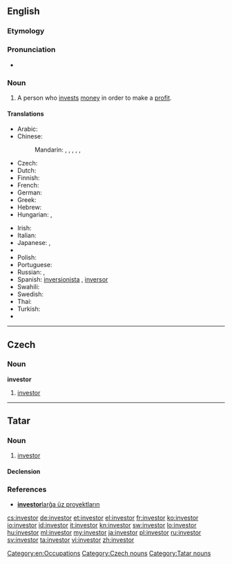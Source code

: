 {{also|Investor}}
==English==

===Etymology===
{{suffix|invest|or}}

===Pronunciation===
* {{rhymes|ɛstə(r)}}

===Noun===
{{en-noun}}

# A person who [[invest]]s [[money]] in order to make a [[profit]].

====Translations====
{{trans-top|person who invests money in order to make a profit}}
* Arabic: {{t-|ar|مستثمر|m|tr=mustathmir}}
* Chinese:
*: Mandarin: {{t|cmn|投資者|sc=Hani}}, {{t|cmn|投资者|tr=tóuzīzhě|sc=Hani}}, {{t|cmn|投資家|sc=Hani}}, {{t|cmn|投资家|tr=tóuzījiā|sc=Hani}}, {{t|cmn|投資人|sc=Hani}}, {{t|cmn|投资人|tr=tóuzīrén|sc=Hani}}
* Czech: {{t+|cs|investor|m}}
* Dutch: {{t-|nl|investeerder|m}}
* Finnish: {{t-|fi|sijoittaja}}
* French: {{t+|fr|investisseur}}
* German: {{t+|de|Investor|m}}
* Greek: {{t+|el|επενδυτής|m|tr=ependytís}}
* Hebrew: {{t-|he|משקיע|m|tr=mashkia}}
* Hungarian: {{t+|hu|befektető}},  {{t-|hu|beruházó}}
{{trans-mid}}
* Irish: {{t-|ga|fuilleamhóir|m}}
* Italian: {{t+|it|investitore|m}}
* Japanese: {{t-|ja|投資家|tr=とうしか, tōshika}},  {{t-|ja|出資者|tr=しゅっししゃ, shusshisha}}
* {{trreq|ko}}
* Polish: {{t+|pl|inwestor|m}}
* Portuguese: {{t+|pt|investidor|m}}
* Russian: {{t+|ru|инвестор|m|tr=invéstor}},  {{t+|ru|вкладчик|m|tr=vkládčik}}
* Spanish: [[inversionista]] {{m}} {{qualifier|Latin America}}, [[inversor]] {{m}} {{qualifier|Argentina|Spain}}
* Swahili: {{t+|sw|mwekezaji}}
* Swedish: {{t-|sv|investerare}}
* Thai: {{t-|th|ผู้ลงทุน}}
* Turkish: {{t+|tr|yatırımcı}}
* {{trreq|vi}}
{{trans-bottom}}

[[Category:en:Occupations]]

----

==Czech==

===Noun===
'''investor''' {{m}}

# [[#English|investor]]

[[Category:Czech nouns]]

----

==Tatar==

===Noun===
{{tt-pos|noun|l}}

# [[investor#English|investor]]

====Declension====
{{tt-latin-noun|nıñ|ğa|nı|da|dan}}

===References===
* [http://www2.azatliq.org/news/local/tb/archives/2006/10/23.ASP#537891  '''investor'''larğa üz proyektların]

[[Category:Tatar nouns]]

[[cs:investor]]
[[de:investor]]
[[et:investor]]
[[el:investor]]
[[fr:investor]]
[[ko:investor]]
[[io:investor]]
[[id:investor]]
[[it:investor]]
[[kn:investor]]
[[sw:investor]]
[[lo:investor]]
[[hu:investor]]
[[ml:investor]]
[[my:investor]]
[[ja:investor]]
[[pl:investor]]
[[ru:investor]]
[[sv:investor]]
[[ta:investor]]
[[vi:investor]]
[[zh:investor]]